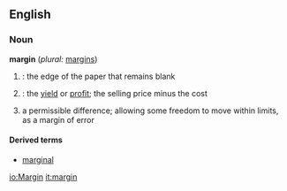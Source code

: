 ==English==
===Noun===
'''margin'''  (''plural:'' [[margins]])

#{{cattag|Printing}}: the edge of the paper that remains blank
#{{cattag|Finance}}: the [[yield]] or [[profit]]; the selling price minus the cost
#a permissible difference; allowing some freedom to move within limits, as a margin of error

====Derived terms====
*[[marginal]]

[[io:Margin]]
[[it:margin]]